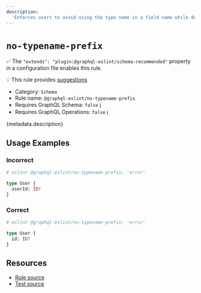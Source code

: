 ```yaml
---
description:
  'Enforces users to avoid using the type name in a field name while defining your schema.'
---
```


# `no-typename-prefix`

✅ The `"extends": "plugin:@graphql-eslint/schema-recommended"` property in a configuration file
enables this rule.

💡 This rule provides
[suggestions](https://eslint.org/docs/developer-guide/working-with-rules#providing-suggestions)

- Category: `Schema`
- Rule name: `@graphql-eslint/no-typename-prefix`
- Requires GraphQL Schema: `false`
  [ℹ️](/docs/getting-started#extended-linting-rules-with-graphql-schema)
- Requires GraphQL Operations: `false`
  [ℹ️](/docs/getting-started#extended-linting-rules-with-siblings-operations)

{metadata.description}

## Usage Examples

### Incorrect

```graphql
# eslint @graphql-eslint/no-typename-prefix: 'error'

type User {
  userId: ID!
}
```

### Correct

```graphql
# eslint @graphql-eslint/no-typename-prefix: 'error'

type User {
  id: ID!
}
```

## Resources

- [Rule source](https://github.com/dimaMachina/graphql-eslint/tree/master/packages/plugin/src/rules/no-typename-prefix.ts)
- [Test source](https://github.com/dimaMachina/graphql-eslint/tree/master/packages/plugin/__tests__/no-typename-prefix.spec.ts)
